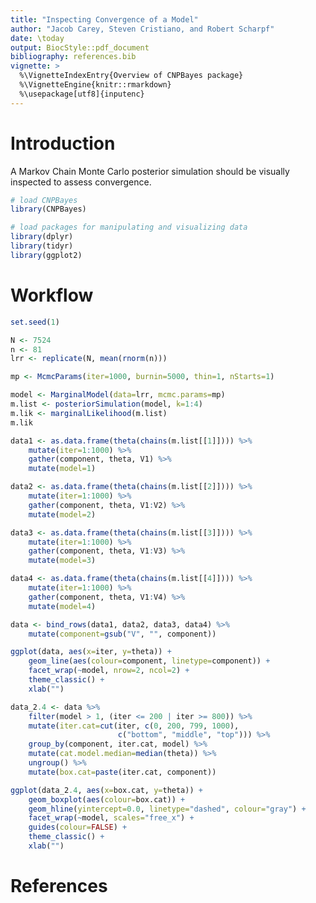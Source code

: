 ```yaml
---
title: "Inspecting Convergence of a Model"
author: "Jacob Carey, Steven Cristiano, and Robert Scharpf"
date: \today
output: BiocStyle::pdf_document
bibliography: references.bib
vignette: >
  %\VignetteIndexEntry{Overview of CNPBayes package}
  %\VignetteEngine{knitr::rmarkdown}
  %\usepackage[utf8]{inputenc} 
---
```


# Introduction

A Markov Chain Monte Carlo posterior simulation should be visually inspected to assess convergence.

```r
# load CNPBayes
library(CNPBayes)

# load packages for manipulating and visualizing data
library(dplyr)
library(tidyr)
library(ggplot2)
```

# Workflow

```r
set.seed(1)

N <- 7524
n <- 81
lrr <- replicate(N, mean(rnorm(n)))

mp <- McmcParams(iter=1000, burnin=5000, thin=1, nStarts=1)

model <- MarginalModel(data=lrr, mcmc.params=mp) 
m.list <- posteriorSimulation(model, k=1:4)
m.lik <- marginalLikelihood(m.list)
m.lik
```

```r
data1 <- as.data.frame(theta(chains(m.list[[1]]))) %>%
    mutate(iter=1:1000) %>%
    gather(component, theta, V1) %>%
    mutate(model=1)

data2 <- as.data.frame(theta(chains(m.list[[2]]))) %>%
    mutate(iter=1:1000) %>%
    gather(component, theta, V1:V2) %>%
    mutate(model=2)

data3 <- as.data.frame(theta(chains(m.list[[3]]))) %>%
    mutate(iter=1:1000) %>%
    gather(component, theta, V1:V3) %>%
    mutate(model=3)

data4 <- as.data.frame(theta(chains(m.list[[4]]))) %>%
    mutate(iter=1:1000) %>%
    gather(component, theta, V1:V4) %>%
    mutate(model=4)

data <- bind_rows(data1, data2, data3, data4) %>%
    mutate(component=gsub("V", "", component))

ggplot(data, aes(x=iter, y=theta)) +
    geom_line(aes(colour=component, linetype=component)) +
    facet_wrap(~model, nrow=2, ncol=2) +
    theme_classic() +
    xlab("")
```

```r
data_2.4 <- data %>%
    filter(model > 1, (iter <= 200 | iter >= 800)) %>%
    mutate(iter.cat=cut(iter, c(0, 200, 799, 1000),
                        c("bottom", "middle", "top"))) %>%
    group_by(component, iter.cat, model) %>%
    mutate(cat.model.median=median(theta)) %>%
    ungroup() %>%
    mutate(box.cat=paste(iter.cat, component))

ggplot(data_2.4, aes(x=box.cat, y=theta)) +
    geom_boxplot(aes(colour=box.cat)) +
    geom_hline(yintercept=0.0, linetype="dashed", colour="gray") +
    facet_wrap(~model, scales="free_x") +
    guides(colour=FALSE) +
    theme_classic() +
    xlab("")
```

# References
